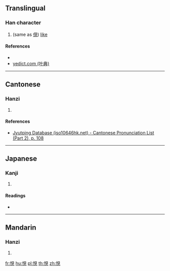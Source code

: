 {{character info/new}}
==Translingual==

===Han character===
{{Han char|rn=61|rad=心|as=07|sn=10|four=|canj=PBUU|ids=⿰忄見}}

# (same as [[俔]]) [[like]]

====References====
* {{Han ref|kx=0387.160|dkj=10658|dj=0719.250|hdz=42304.040|uh=6093|ud=24723}}
* [http://yedict.com/htm/60/6093.htm yedict.com (叶典)]

----

==Cantonese==

===Hanzi===
{{yue-hanzi|jyut=[[jin5]]|y=yin5}}

# {{defn|lang=yue|sort=心07}}

====References====
* [http://www.iso10646hk.net/jp/document/download.jsp Jyutping Database (iso10646hk.net) - Cantonese Pronunciation List (Part 2), p. 108]

----

==Japanese==

===Kanji===
{{ja-kanji|grade=|rs=心07}}

# {{defn|lang=ja|sort=心07}}

====Readings====
* {{ja-readings|on=[[けん]] (ken)|kun=[[たとえ]] (tatoe)}}

----

==Mandarin==

===Hanzi===
{{cmn-hanzi|pin=[[qiàn]] ([[qian4]])|wg=ch'ien<sup>4</sup>}}

# {{defn|lang=cmn|sort=心07}}

[[fr:悓]]
[[hu:悓]]
[[pl:悓]]
[[th:悓]]
[[zh:悓]]